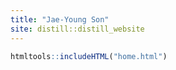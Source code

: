```yaml
---
title: "Jae-Young Son"
site: distill::distill_website
---
```


```r
htmltools::includeHTML("home.html")
```